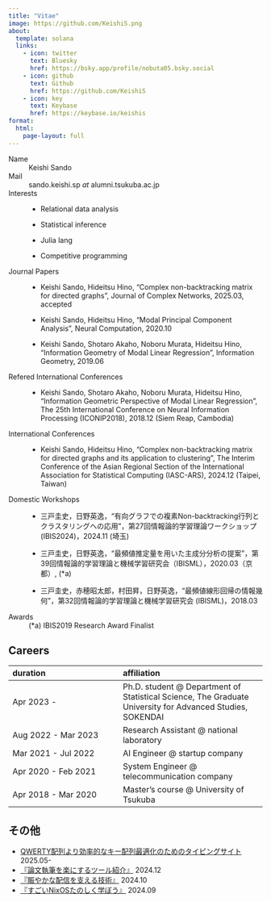 ```yaml
---
title: "Vitae"
image: https://github.com/KeishiS.png
about:
  template: solana
  links:
    - icon: twitter
      text: Bluesky
      href: https://bsky.app/profile/nobuta05.bsky.social
    - icon: github
      text: Github
      href: https://github.com/KeishiS
    - icon: key
      text: Keybase
      href: https://keybase.io/keishis
format:
  html:
    page-layout: full
---
```


Name
: Keishi Sando

Mail
: sando.keishi.sp _at_ alumni.tsukuba.ac.jp

Interests
: * Relational data analysis
: * Statistical inference
: * Julia lang
: * Competitive programming

Journal Papers
: * Keishi Sando, Hideitsu Hino, "Complex non-backtracking matrix for directed graphs", Journal of Complex Networks, 2025.03, accepted
: * Keishi Sando, Hideitsu Hino, "Modal Principal Component Analysis", Neural Computation, 2020.10
: * Keishi Sando, Shotaro Akaho, Noboru Murata, Hideitsu Hino, "Information Geometry of Modal Linear Regression", Information Geometry, 2019.06

Refered International Conferences
: * Keishi Sando, Shotaro Akaho, Noboru Murata, Hideitsu Hino, "Information Geometric Perspective of Modal Linear Regression", The 25th International Conference on Neural Information Processing (ICONIP2018), 2018.12 (Siem Reap, Cambodia)

International Conferences
: * Keishi Sando, Hideitsu Hino, "Complex non-backtracking matrix for directed graphs and its
application to clustering", The Interim Conference of the Asian Regional Section of the International Association for Statistical Computing (IASC-ARS), 2024.12 (Taipei, Taiwan)

Domestic Workshops
: * 三戸圭史，日野英逸，"有向グラフでの複素Non-backtracking行列とクラスタリングへの応用"，第27回情報論的学習理論ワークショップ(IBIS2024)，2024.11 (埼玉)
: * 三戸圭史，日野英逸，"最頻値推定量を用いた主成分分析の提案"，第39回情報論的学習理論と機械学習研究会（IBISML），2020.03（京都）, (*a)
: * 三戸圭史，赤穂昭太郎，村田昇，日野英逸，"最頻値線形回帰の情報幾何"，第32回情報論的学習理論と機械学習研究会 (IBISML)，2018.03

Awards
: (*a) IBIS2019 Research Award Finalist


## Careers

| duration | affiliation |
|:---------|:------------|
| Apr 2023 - | Ph.D. student @ Department of Statistical Science, The Graduate University for Advanced Studies, SOKENDAI |
| Aug 2022 - Mar 2023 | Research Assistant @ national laboratory |
| Mar 2021 - Jul 2022 | AI Engineer @ startup company |
| Apr 2020 - Feb 2021 | System Engineer @ telecommunication company |
| Apr 2018 - Mar 2020 | Master's course @ University of Tsukuba |

## その他

* [QWERTY配列より効率的なキー配列最適化のためのタイピングサイト](https://keylytix.app) 2025.05-
* [『論文執筆を楽にするツール紹介』](/slides/sokendaiLT02/) 2024.12
* [『賑やかな配信を支える技術』](/slides/Intro2NodeCG/) 2024.10
* [『すごいNixOSたのしく学ぼう』](/slides/LT2024-NixOS) 2024.09

